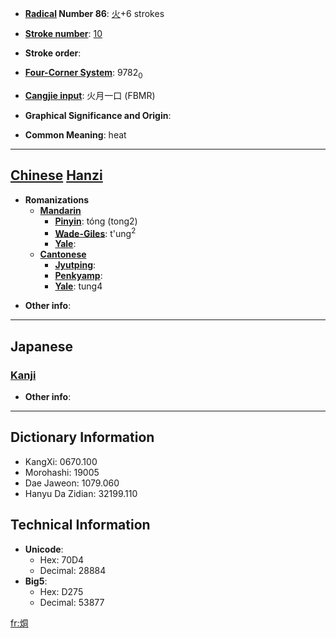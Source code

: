 * '''[[Wiktionary:Chinese radical index| Radical]] Number 86''': [[Wiktionary:Chinese radical index 火|火]]+6 strokes

* '''[[Wiktionary:Chinese total strokes index|Stroke number]]''': [[Wiktionary:Chinese total strokes index 10|10]]

* '''Stroke order''': 

* '''[[Wiktionary:Chinese four corner index|Four-Corner System]]''': 9782<sub>0</sub>

* '''[[Wiktionary:Chinese Cangjie index|Cangjie input]]''': 火月一口 (FBMR)

* '''Graphical Significance and Origin''': 

* '''Common Meaning''': heat

----

== [[Chinese]] [[Hanzi]] ==

* '''Romanizations'''
** '''[[Mandarin]]'''
*** '''[[Pinyin]]''': tóng (tong2)
*** '''[[Wade-Giles]]''': t'ung<sup>2</sup>
*** '''[[Yale]]''': 
** '''[[Cantonese]]'''
*** '''[[Jyutping]]''':
*** '''[[Penkyamp]]''': 
*** '''[[Yale]]''': tung4

* '''Other info''': 

----

==Japanese==
===[[Kanji]]===
{{kanji|on readings=[[とう]] (tō), [[ず]] (zu)
|kun readings=[[あつい]] (atsui)
}}

* '''Other info''':  

----

== Dictionary Information ==

* KangXi: 0670.100
* Morohashi: 19005
* Dae Jaweon: 1079.060
* Hanyu Da Zidian: 32199.110

== Technical Information ==

* '''Unicode''':
** Hex: 70D4
** Decimal: 28884
* '''Big5''':
** Hex: D275
** Decimal: 53877

[[fr:烔]]